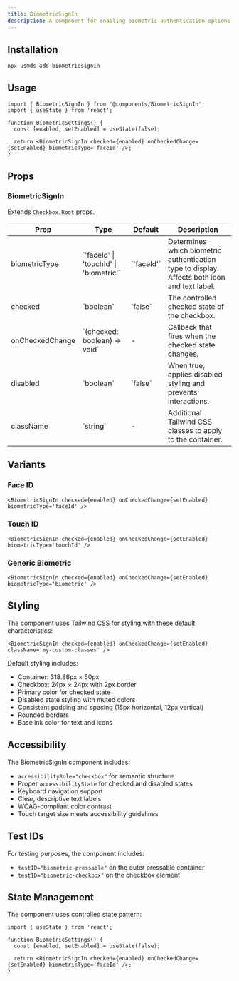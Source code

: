 ```yaml
---
title: BiometricSignIn
description: A component for enabling biometric authentication options like Face ID and Touch ID.
---
```


## Installation

```package-install
npx usmds add biometricsignin
```

## Usage

```tsx
import { BiometricSignIn } from '@components/BiometricSignIn';
import { useState } from 'react';

function BiometricSettings() {
  const [enabled, setEnabled] = useState(false);

  return <BiometricSignIn checked={enabled} onCheckedChange={setEnabled} biometricType='faceId' />;
}
```

## Props

### BiometricSignIn

Extends `Checkbox.Root` props.

<table>
  <thead>
    <tr>
      <th>Prop</th>
      <th>Type</th>
      <th>Default</th>
      <th>Description</th>
    </tr>
  </thead>
  <tbody>
    <tr>
      <td>biometricType</td>
      <td>`'faceId' | 'touchId' | 'biometric'`</td>
      <td>`'faceId'`</td>
      <td>Determines which biometric authentication type to display. Affects both icon and text label.</td>
    </tr>
    <tr>
      <td>checked</td>
      <td>`boolean`</td>
      <td>`false`</td>
      <td>The controlled checked state of the checkbox.</td>
    </tr>
    <tr>
      <td>onCheckedChange</td>
      <td>`(checked: boolean) => void`</td>
      <td>-</td>
      <td>Callback that fires when the checked state changes.</td>
    </tr>
    <tr>
      <td>disabled</td>
      <td>`boolean`</td>
      <td>`false`</td>
      <td>When true, applies disabled styling and prevents interactions.</td>
    </tr>
    <tr>
      <td>className</td>
      <td>`string`</td>
      <td>-</td>
      <td>Additional Tailwind CSS classes to apply to the container.</td>
    </tr>
  </tbody>
</table>

## Variants

### Face ID

```tsx
<BiometricSignIn checked={enabled} onCheckedChange={setEnabled} biometricType='faceId' />
```

### Touch ID

```tsx
<BiometricSignIn checked={enabled} onCheckedChange={setEnabled} biometricType='touchId' />
```

### Generic Biometric

```tsx
<BiometricSignIn checked={enabled} onCheckedChange={setEnabled} biometricType='biometric' />
```

## Styling

The component uses Tailwind CSS for styling with these default characteristics:

```tsx
<BiometricSignIn checked={enabled} onCheckedChange={setEnabled} className='my-custom-classes' />
```

Default styling includes:

- Container: 318.88px × 50px
- Checkbox: 24px × 24px with 2px border
- Primary color for checked state
- Disabled state styling with muted colors
- Consistent padding and spacing (15px horizontal, 12px vertical)
- Rounded borders
- Base ink color for text and icons

## Accessibility

The BiometricSignIn component includes:

- `accessibilityRole="checkbox"` for semantic structure
- Proper `accessibilityState` for checked and disabled states
- Keyboard navigation support
- Clear, descriptive text labels
- WCAG-compliant color contrast
- Touch target size meets accessibility guidelines

## Test IDs

For testing purposes, the component includes:

- `testID="biometric-pressable"` on the outer pressable container
- `testID="biometric-checkbox"` on the checkbox element

## State Management

The component uses controlled state pattern:

```tsx
import { useState } from 'react';

function BiometricSettings() {
  const [enabled, setEnabled] = useState(false);

  return <BiometricSignIn checked={enabled} onCheckedChange={setEnabled} biometricType='faceId' />;
}
```
